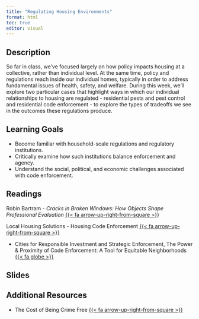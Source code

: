 ```yaml
---
title: "Regulating Housing Environments"
format: html
toc: true
editor: visual
---
```


## Description

So far in class, we've focused largely on how policy impacts housing at a collective, rather than individual level. At the same time, policy and regulations reach inside our individual homes, typically in order to address fundamental issues of health, safety, and welfare. During this week, we'll explore two particular cases that highlight ways in which our individual relationships to housing are regulated - residential pests and pest control and residential code enforcement - to explore the types of tradeoffs we see in the outcomes these regulations produce.

## Learning Goals

-   Become familiar with household-scale regulations and regulatory institutions.
-   Critically examine how such institutions balance enforcement and agency.
-   Understand the social, political, and economic challenges associated with code enforcement.

## Readings

Robin Bartram - *Cracks in Broken Windows: How Objects Shape Professional Evaluation* [{{< fa arrow-up-right-from-square >}}](https://uofi.box.com/s/rvhgseb71q2gn19044hfqtpynbu32zp4)

Local Housing Solutions - Housing Code Enforcement [{{< fa arrow-up-right-from-square >}}](https://uofi.box.com/s/rqgv397cn83q4qietbbloefpvsefanfs)

-   Cities for Responsible Investment and Strategic Enforcement, The Power & Proximity of Code Enforcement: A Tool for Equitable Neighborhoods [{{< fa globe >}}](https://hesterstreet.org/wp-content/uploads/2019/07/CR_-Phase-I-_Equitable-Code-Enforcement-report_FINAL-JUNE-2019.pdf)

## Slides

## Additional Resources

-   The Cost of Being Crime Free [{{< fa arrow-up-right-from-square >}}](https://www.povertylaw.org/wp-content/uploads/2020/10/cost-of-being-crime-free-rev-oct-2020.pdf)
